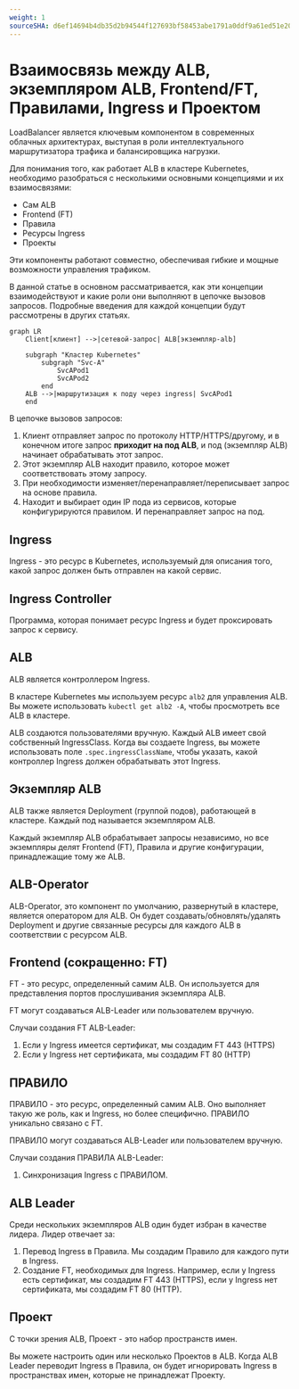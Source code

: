 ```yaml
---
weight: 1
sourceSHA: d6ef14694b4db35d2b94544f127693bf58453abe1791a0ddf9a61ed51e20d4a6
---
```


# Взаимосвязь между ALB, экземпляром ALB, Frontend/FT, Правилами, Ingress и Проектом

LoadBalancer является ключевым компонентом в современных облачных архитектурах, выступая в роли интеллектуального маршрутизатора трафика и балансировщика нагрузки.

Для понимания того, как работает ALB в кластере Kubernetes, необходимо разобраться с несколькими основными концепциями и их взаимосвязями:

- Сам ALB
- Frontend (FT)
- Правила
- Ресурсы Ingress
- Проекты

Эти компоненты работают совместно, обеспечивая гибкие и мощные возможности управления трафиком.

В данной статье в основном рассматривается, как эти концепции взаимодействуют и какие роли они выполняют в цепочке вызовов запросов. Подробные введения для каждой концепции будут рассмотрены в других статьях.

```mermaid
graph LR
    Client[клиент] -->|сетевой-запрос| ALB[экземпляр-alb]
    
    subgraph "Кластер Kubernetes"
        subgraph "Svc-A"
            SvcAPod1
            SvcAPod2
        end
    ALB -->|маршрутизация к поду через ingress| SvcAPod1
    end
```

В цепочке вызовов запросов:

1. Клиент отправляет запрос по протоколу HTTP/HTTPS/другому, и в конечном итоге запрос **приходит на под ALB**, и под (экземпляр ALB) начинает обрабатывать этот запрос.
2. Этот экземпляр ALB находит правило, которое может соответствовать этому запросу.
3. При необходимости изменяет/перенаправляет/переписывает запрос на основе правила.
4. Находит и выбирает один IP пода из сервисов, которые конфигурируются правилом. И перенаправляет запрос на под.

## Ingress

Ingress - это ресурс в Kubernetes, используемый для описания того, какой запрос должен быть отправлен на какой сервис.

## Ingress Controller

Программа, которая понимает ресурс Ingress и будет проксировать запрос к сервису.

## ALB

ALB является контроллером Ingress.

В кластере Kubernetes мы используем ресурс `alb2` для управления ALB. Вы можете использовать `kubectl get alb2 -A`, чтобы просмотреть все ALB в кластере.

ALB создаются пользователями вручную. Каждый ALB имеет свой собственный IngressClass. Когда вы создаете Ingress, вы можете использовать поле `.spec.ingressClassName`, чтобы указать, какой контроллер Ingress должен обрабатывать этот Ingress.

## Экземпляр ALB

ALB также является Deployment (группой подов), работающей в кластере. Каждый под называется экземпляром ALB.

Каждый экземпляр ALB обрабатывает запросы независимо, но все экземпляры делят Frontend (FT), Правила и другие конфигурации, принадлежащие тому же ALB.

## ALB-Operator

ALB-Operator, это компонент по умолчанию, развернутый в кластере, является оператором для ALB. Он будет создавать/обновлять/удалять Deployment и другие связанные ресурсы для каждого ALB в соответствии с ресурсом ALB.

## Frontend (сокращенно: FT)

FT - это ресурс, определенный самим ALB. Он используется для представления портов прослушивания экземпляра ALB.

FT могут создаваться ALB-Leader или пользователем вручную.

Случаи создания FT ALB-Leader:

1. Если у Ingress имеется сертификат, мы создадим FT 443 (HTTPS)
2. Если у Ingress нет сертификата, мы создадим FT 80 (HTTP)

## ПРАВИЛО

ПРАВИЛО - это ресурс, определенный самим ALB.
Оно выполняет такую же роль, как и Ingress, но более специфично.
ПРАВИЛО уникально связано с FT.

ПРАВИЛО могут создаваться ALB-Leader или пользователем вручную.

Случаи создания ПРАВИЛА ALB-Leader:

1. Синхронизация Ingress с ПРАВИЛОМ.

## ALB Leader

Среди нескольких экземпляров ALB один будет избран в качестве лидера.
Лидер отвечает за:

1. Перевод Ingress в Правила.
   Мы создадим Правило для каждого пути в Ingress.
2. Создание FT, необходимых для Ingress.
   Например, если у Ingress есть сертификат, мы создадим FT 443 (HTTPS), если у Ingress нет сертификата, мы создадим FT 80 (HTTP).

## Проект

С точки зрения ALB, Проект - это набор пространств имен.

Вы можете настроить один или несколько Проектов в ALB.
Когда ALB Leader переводит Ingress в Правила, он будет игнорировать Ingress в пространствах имен, которые не принадлежат Проекту.
